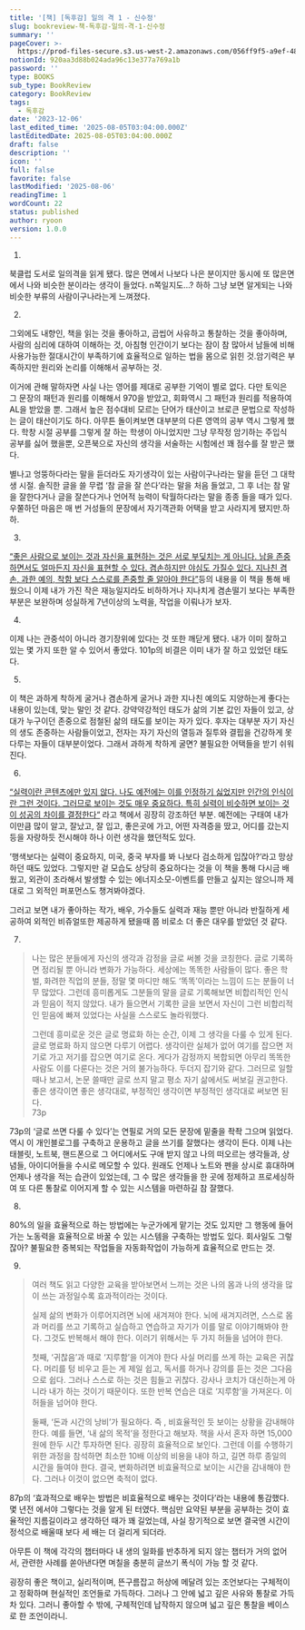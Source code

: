 ```yaml
---
title: '[책] [독후감] 일의 격 1 - 신수정'
slug: bookreview-책-독후감-일의-격-1-신수정
summary: ''
pageCover: >-
  https://prod-files-secure.s3.us-west-2.amazonaws.com/056ff9f5-a9ef-486f-8acb-9eef51d06a2d/99632647-de83-40eb-b0e6-f7d7cc00f8bf/IMG_9224.jpeg?X-Amz-Algorithm=AWS4-HMAC-SHA256&X-Amz-Content-Sha256=UNSIGNED-PAYLOAD&X-Amz-Credential=ASIAZI2LB4665DI7U24G%2F20250806%2Fus-west-2%2Fs3%2Faws4_request&X-Amz-Date=20250806T175147Z&X-Amz-Expires=3600&X-Amz-Security-Token=IQoJb3JpZ2luX2VjEEEaCXVzLXdlc3QtMiJHMEUCIHEX16UzXktdpD71oNb53wCM6Llgc8uvA42QQAmmIii3AiEAxfzNuFTK%2BlZahWinHCDZOErf0osWjKDIe5RqVhP%2FV%2FQq%2FwMIehAAGgw2Mzc0MjMxODM4MDUiDOCwOoMpyzMLg9NwMyrcA%2FPw0bROtF0JTj0zXgnM0HMQt4dYwNZ76xMRgyDohxNQgvK4qyAesBKH0dkwaI66l0wyOexScB94qliahmRnDJYawsv6rz4cxadm4UjpTaFf37QIE0JKPeuae0nc1GYsZgbXT1Utc%2BpgTG20Q5RreMX%2FX%2FSV921e0jCtat04yH3W4eV973FDV4AyMcJwYE%2FALuTMYnIzq9ITpYLK3btv1muiIwSDKPd1XTwqIPXhdb2K%2Be1LwHZNcq5vCzF9kIjFK%2F37AnYRDirEU3T4pBozs4WDqexvS%2BpKTrYXxOH0V8Nvk3nmbjCFw1GVPRGzTS3WuO0jrPiz3QB2Vf1U1jwMhVkZ0x7bCZAJgbJ%2BeJwJBoY%2Fsx5L99jhaWwlPebMtw%2FgKKDpTpV9ZG07D9luHKgiXddCsOPLnEyZvJ6Phnn4EONRwdZLJNK59WMsZoTozU59vQka14gEmPdQyM7joqWWx4PojuWI5HFK2J4zLPnEUxbYiXjTEsBJ7PPdNU%2BWBK863Dt%2FoZufl980qjMTnZGltnhmKaH1etrHditD9irhkp6VoA882TRCJFds2Z2Lht0b3YeQg8tSdmpxayiP9PSkToqB6tI59SoYkEaQAgM1Nf49vlMMkQmcYSQDhjV1MJmFzsQGOqUBA3asCnrcX86s%2FAsDYYH%2ByyC2yyJVKs9FgLgm4i4WpZy526nOyWWe6070sCrrzYXk68hT55qc%2BKrt1a%2Fd5YrF1hT4FDCiddKQHH4sIUBXorCsBY%2B0HwydXWHyF7jzrwBl2BG8jgBQREmtoI6BRNXAeA2malTb%2FJlma%2F82zO6JhVtKsir5Rk2dtIUsTVkmuH0pkOp6%2Fvet7N0lt5zW6xYydPXvVWsV&X-Amz-Signature=d5d95234628f4b861ff5a71be62896bd099e099f62156aca06b7317364d5487d&X-Amz-SignedHeaders=host&x-amz-checksum-mode=ENABLED&x-id=GetObject
notionId: 920aa3d88b024ada96c13e377a769a1b
password: ''
type: BOOKS
sub_type: BookReview
category: BookReview
tags:
  - 독후감
date: '2023-12-06'
last_edited_time: '2025-08-05T03:04:00.000Z'
lastEditedDate: 2025-08-05T03:04:00.000Z
draft: false
description: ''
icon: ''
full: false
favorite: false
lastModified: '2025-08-06'
readingTime: 1
wordCount: 22
status: published
author: ryoon
version: 1.0.0
---
```


1.
북클럽 도서로 일의격을 읽게 됐다. 많은 면에서 나보다 나은 분이지만 동시에 또 많은면에서 나와 비슷한 분이라는 생각이 들었다. n쪽일지도…? 하하 그냥 보면 알게되는 나와 비슷한 부류의 사람이구나라는게 느껴졌다.


2.
그외에도 내향인, 책을 읽는 것을 좋아하고, 곱씹어 사유하고 통찰하는 것을 좋아하며, 사람의 심리에 대하여 이해하는 것, 아침형 인간이기 보다는 잠이 참 많아서 남들에 비해 사용가능한 절대시간이 부족하기에 효율적으로 일하는 법을 몸으로 읽힌 것.암기력은 부족하지만 원리와 논리를 이해해서 공부하는 것. 


이거에 관해 말하자면 사실 나는 영어를 제대로 공부한 기억이 별로 없다. 다만 토익은 그 문장의 패턴과 원리를 이해해서 970을 받았고, 회화역시 그 패턴과 원리를 적용하여 AL을 받았을 뿐. 그래서 높은 점수대비 모르는 단어가 태산이고 브로큰 문법으로 작성하는 글이 태산이기도 하다. 아무튼 돌이켜보면 대부분의 다른 영역의 공부 역시 그렇게 했다. 학창 시절 공부를 그렇게 잘 하는 학생이 아니었지만 그냥 무작정 암기하는 주입식 공부를 싫어 했을뿐, 오픈북으로 자신의 생각을 서술하는 시험에선 꽤 점수를 잘 받곤 했다.


 별나고 엉뚱하다라는 말을 듣더라도 자기생각이 있는 사람이구나라는 말을 듣던 그 대학생 시절. 솔직한 글을 쓸 무렵 ‘참 글을 잘 쓴다’라는 말을 처음 들었고, 그 후 너는 참 말을 잘한다거나 글을 잘쓴다거나 언어적 능력이 탁월하다라는 말을 종종 들을 때가 있다. 우쭐하던 마음은 매 번 거성들의 문장에서 자기객관화 어택을 받고 사라지게 됐지만.하하.



3.


<u>“좋은 사람으로 보이는 것과 자신을 표현하는 것은 서로 부딪치는 게 아니다. 남을 존중하면서도 얼마든지 자신을 표현할 수 있다. 겸손하지만 야심도 가질수 있다. 지나친 겸손, 과한 예의, 착함 보다 스스로를 존중할 줄 알아야 한다”</u>등의 내용을 이 책을 통해 배웠으니 이제 내가 가진 작은 재능일지라도 비하하거나 지나치게 겸손떨기 보다는 부족한 부분은 보완하며 성실하게 7년이상의 노력을, 작업을 이뤄나가 보자.



4.


이제 나는 관중석이 아니라 경기장위에 있다는 것 또한 깨닫게 됐다. 내가 이미 잘하고 있는 몇 가지 또한 알 수 있어서 좋았다. 101p의 비결은 이미 내가 잘 하고 있었던 태도다. 


5.
이 책은 과하게 착하게 굴거나 겸손하게 굴거나 과한 지나친 예의도 지양하는게 좋다는 내용이 있는데, 맞는 말인 것 같다. 강약약강적인 태도가 삶의 기본 값인 자들이 있고, 상대가 누구이던 존중으로 점철된 삶의 태도를 보이는 자가 있다. 후자는 대부분 자기 자신의 생도 존중하는 사람들이었고, 전자는 자기 자신의 열등과 질투와 결핍을 건강하게 못다루는 자들이 대부분이었다. 그래서 과하게 착하게 굴면? 불필요한 어택들을 받기 쉬워진다.


6.


<u>“실력이란 콘텐츠에만 있지 않다. 나도 예전에는 이를 인정하기 싫었지만 인간의 인식이란 그런 것이다. 그러므로 보이는 것도 매우 중요하다. 특히 실력이 비슷하면 보이는 것이 성공의 차이를 결정한다“</u> 라고 책에서 굉장히 강조하던 부분. 예전에는 구태여 내가 이만큼 많이 알고, 잘났고, 잘 입고, 좋은곳에 가고, 어떤 자격증을 땄고, 어디를 갔는지 등을 자랑하듯 전시해야 하나 이런 생각을 했던적도 있다.

’행색보다는 실력이 중요하지, 미국, 중국 부자를 봐 나보다 검소하게 입잖아?’라고 망상하던 때도 있었다. 그렇지만 겉 모습도 상당히 중요하다는 것을 이 책을 통해 다시금 배웠고, 외관이 초라해서 발생할 수 있는 에너지소모-이벤트를 만들고 싶지는 않으니까 제대로 그 외적인 퍼포먼스도 챙겨봐야겠다.


그러고 보면 내가 좋아하는 작가, 배우, 가수들도 실력과 재능 뿐만 아니라 반질하게 세공하여 외적인 비쥬얼또한 제공하게 됐을때 쯤 비로소 더 좋은 대우를 받았던 것 같다.


7.

> 나는 많은 분들에게 자신의 생각과 감정을 글로 써볼 것을 코칭한다. 글로 기록하면 정리될 뿐 아니라 변화가 가능하다. 세상에는 똑똑한 사람들이 많다. 좋은 학벌, 화려한 직업의 분들, 정말 몇 마디만 해도 ‘똑똑’이라는 느낌이 드는 분들이 너무 많았다. 그런데 흥미롭게도 그분들의 말을 글로 기록해보면 비합리적인 인식과 믿음이 적지 않았다. 내가 들으면서 기록한 글을 보면서 자신이 그런 비합리적인 믿음에 빠져 있었다는 사실을 스스로도 놀라워했다.  
>   
> 그런데 흥미로운 것은 글로 명료화 하는 순간, 이제 그 생각을 다룰 수 있게 된다. 글로 명료화 하지 않으면 다루기 어렵다. 생각이란 실체가 없어 여기를 잡으면 저기로 가고 저기를 잡으면 여기로 온다. 게다가 감정까지 복합되면 아무리 똑똑한 사람도 이를 다룬다는 것은 거의 불가능하다. 두더지 잡기와 같다. 그러므로 일할 때나 보고서, 논문 쓸때만 글로 쓰지 말고 평소 자기 삶에서도 써보길 권고한다. 좋은 생각이면 좋은 생각대로, 부정적인 생각이면 부정적인 생각대로 써보면 된다.  
> 73p


73p의 ‘글로 쓰면 다룰 수 있다’는 연필로 거의 모든 문장에 밑줄을 좍좍 그으며 읽었다. 역시 이 개인블로그를 구축하고 운용하고 글을 쓰기를 잘했다는 생각이 든다. 이제 나는 태블릿, 노트북, 핸드폰으로 그 어디에서도 구애 받지 않고 나의 떠오르는 생각들과, 상념들, 아이디어들을 수시로 메모할 수 있다. 원래도 언제나 노트와 펜을 상시로 휴대하며 언제나 생각을 적는 습관이 있었는데, 그 수 많은 생각들을 한 곳에 정제하고 프로세싱하여 또 다른 통찰로 이어지게 할 수 있는 시스템을 마련하길 참 잘했다. 


8.
80%의 일을 효율적으로 하는 방법에는 누군가에게 맡기는 것도 있지만 그 행동에 들어가는 노동력을 효율적으로 바꿀 수 있는 시스템을 구축하는 방법도 있다. 회사일도 그렇잖아? 불필요한 중복되는 작업들을 자동화작업이 가능하게 효율적으로 만드는 것.


9.

> 여러 책도 읽고 다양한 교육을 받아보면서 느끼는 것은 나의 몸과 나의 생각을 많이 쓰는 과정일수록 효과적이라는 것이다.  
>   
> 실제 삶의 변화가 이루어지려면 뇌에 새겨져야 한다. 뇌에 새겨지려면, 스스로 몸과 머리를 쓰고 기록하고 실습하고 연습하고 자기가 이를 말로 이야기해봐야 한다. 그것도 반복해서 해야 한다. 이러기 위해서는 두 가지 허들을 넘어야 한다.   
>   
> 첫째, ‘귀찮음’과 때로 ‘지루함’을 이겨야 한다 사실 머리를 쓰게 하는 교육은 귀찮다. 머리를 텅 비우고 듣는 게 제일 쉽고, 독서를 하거나 강의를 듣는 것은 그다음으로 쉽다. 그러나 스스로 하는 것은 힘들고 귀찮다. 강사나 코치가 대신하는게 아니라 내가 하는 것이기 때문이다. 또한 반복 연습은 대로 ‘지루함’을 가져온다. 이 허들을 넘어야 한다.  
>   
> 둘째, ‘돈과 시간의 낭비’가 필요하다. 즉 , 비효율적인 듯 보이는 상황을 감내해야 한다. 예를 들면, ‘내 삶의 목적’을 정한다고 해보자. 책을 사서 혼자 하면 15,000원에 한두 시간 투자하면 된다. 굉장히 효율적으로 보인다. 그런데 이를 수행하기 위한 과정을 참석하면 최소한 10배 이상의 비용을 내야 하고, 길면 하루 종일의 시간을 들여야 한다. 결국, 변화하려면 비효율적으로 보이는 시간을 감내해야 한다. 그러나 이것이 없으면 축적이 없다.  
> 


87p의 ‘효과적으로 배우는 방법은 비효율적으로 배우는 것이다’라는 내용에 통감했다. 몇 년전 에서야 그렇다는 것을 알게 된 터였다. 핵심만 요약된 부분을 공부하는 것이 효율적인 지름길이라고 생각하던 때가 꽤 길었는데, 사실 장기적으로 보면 결국엔 시간이 정석으로 배울때 보다 세 배는 더 걸리게 되더라.


아무튼 이 책에 각각의 챕터마다 내 생의 일화를 반추하게 되지 않는 챕터가 거의 없어서, 관련한 사례를 쏟아낸다면 며칠을 충분히 글쓰기 폭식이 가능 할 것 같다.


굉장히 좋은 책이고, 실리적이며, 뜬구름잡고 허상에 메달려 있는 조언보다는 구체적이고 정확하며 현실적인 조언들로 가득하다. 그러나 그 안에 넓고 깊은 사유와 통찰로 가득차 있다. 그러니 좋아할 수 밖에, 구체적인데 납작하지 않으며 넓고 깊은 통찰을 베이스로 한 조언이라니.

